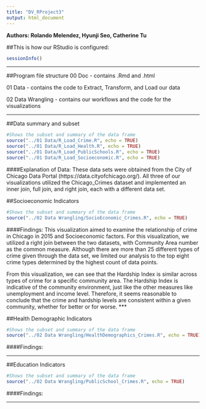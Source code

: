 ```yaml
---
title: "DV_RProject3"
output: html_document
---
```


**Authors: Rolando Melendez, Hyunji Seo, Catherine Tu**

##This is how our RStudio is configured:
```r
sessionInfo()
```
***
##Program file structure
  00 Doc - contains .Rmd and .html 
  
  01 Data - contains the code to Extract, Transform, and Load our data 
  
  02 Data Wrangling - contains our workflows and the code for the visualizations 

***  
##Data summary and subset
```r
#Shows the subset and summary of the data frame
source("../01 Data/R_Load_Crime.R", echo = TRUE)
source("../01 Data/R_Load_Health.R", echo = TRUE)
source("../01 Data/R_Load_PublicSchools.R", echo = TRUE)
source("../01 Data/R_Load_Socioeconomic.R", echo = TRUE)
```

####Explanation of Data:
These data sets were obtained from the City of Chicago Data Portal (https://data.cityofchicago.org/). All three of our visualizations utilized the Chicago_Crimes dataset and implemented an inner join, full join, and right join, each with a different data set.

##Socioeconomic Indicators
```r
#Shows the subset and summary of the data frame
source("../02 Data Wrangling/SocioEconomic_Crimes.R", echo = TRUE)
```

####Findings:
This visualization aimed to examine the relationship of crime in Chicago in 2015 and Socioeconomic factors. For this visualization, we utilized a right join between the two datasets, with Community Area number as the common measure. Although there are more than 25 different types of crime given through the data set, we limited our analysis to the top eight crime types determined by the highest count of data points.

From this visualization, we can see that the Hardship Index is similar across types of crime for a specific community area. The Hardship Index is indicative of the community environment, just like the other measures like unemployment and income level. Therefore, it seems reasonable to conclude that the crime and hardship levels are consistent within a given community, whether for better or for worse.
***

##Health Demographic Indicators
```r
#Shows the subset and summary of the data frame
source("../02 Data Wrangling/HealthDemographics_Crimes.R", echo = TRUE)
```

####Findings:

***

##Education Indicators
```r
#Shows the subset and summary of the data frame
source("../02 Data Wrangling/PublicSchool_Crimes.R", echo = TRUE)
```

####Findings:

***
